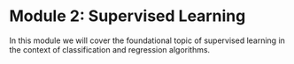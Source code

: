 # Module 2: Supervised Learning {-}

In this module we will cover the foundational topic of supervised learning in the context of classification and regression algorithms.

\pagebreak